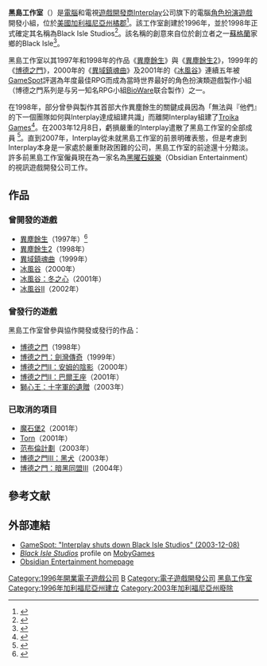 
{{noteTA|G1=Games}}
{{Infobox_Company |
| company_name = 黑島工作室
| company_logo = [[Image:Black_Isle_logo,_1998.PNG|150px]]
| company_type = 已解散
| subsid = 
| foundation = 1996年
| defunct  =  2003年
| location = {{US}}[[加利福尼亚州|加利福尼亚州]][[橙县_(加利福尼亚州)|橙县]]
| key_people = {{Tsl|en|Feargus Urquhart|Feargus Urquhart}}：创始人，部主任
| industry = [[电子游戏产业|电子游戏产业]]
| products = [[电子游戏|电子游戏]]
| website = www.blackisle.com
}}
'''黑島工作室'''（{{lang-en|Black Isle Studios}}）是[[電腦|電腦]]和電視[[遊戲開發商|遊戲開發商]][[Interplay|Interplay]]公司旗下的電腦[[電子角色扮演遊戲|角色扮演遊戲]]開發小組，位於[[美國|美國]][[加利福尼亞州|加利福尼亞州]][[橙縣_(加利福尼亞州)|橘郡]]<ref>{{cite web | url=http://games.ign.com/objects/027/027142.html | title=Black Isle Studios | publisher=[[IGN|IGN]] | accessdate=July 25, 2006 | archive-url=https://web.archive.org/web/20110525161159/http://games.ign.com/objects/027/027142.html | archive-date=2011-05-25 | dead-url=yes }}</ref>。該工作室創建於1996年，並於1998年正式確定其名稱為Black Isle Studios<ref name=lionheartfaq>{{cite web | url=http://www.rpgplanet.com/lionheart/info-faq.shtml | first=Ian | last=Cheong | publisher=[[GameSpy|GameSpy]] | work=Lionheart Chronicles | title=Game Info | accessdate=July 25, 2006 | deadurl=yes | archiveurl=https://web.archive.org/web/20060507135447/http://www.rpgplanet.com/lionheart/info-faq.shtml | archivedate=2006-05-07 }}</ref>。該名稱的創意來自位於創立者之一{{Tsl|en|Feargus Urquhart}}[[蘇格蘭|蘇格蘭]]家鄉的Black Isle<ref name=gamespyfeature>{{cite web | url=http://archive.gamespy.com/articles/january01/blackisle/ | publisher=[[GameSpy|GameSpy]] | title=Black Isle Studios: We are not BioWare | first=John | last=Keefer | accessdate=July 25, 2006 | date=January 2001 | archive-date=2010-07-10 | archive-url=https://web.archive.org/web/20100710144005/http://archive.gamespy.com/articles/january01/blackisle/ | dead-url=no }}</ref>。

黑島工作室以其1997年和1998年的作品《[[異塵餘生|異塵餘生]]》與《[[異塵餘生2|異塵餘生2]]》，1999年的《[[博德之門|博德之門]]》，2000年的《[[異域鎮魂曲|異域鎮魂曲]]》及2001年的《[[冰風谷|冰風谷]]》連續五年被[[GameSpot|GameSpot]]評選為年度最佳RPG而成為當時世界最好的角色扮演類遊戲製作小組（博德之門系列是与另一知名RPG小組[[BioWare|BioWare]]联合製作）之一。

在1998年，部分曾參與製作其首部大作異塵餘生的關鍵成員因為「無法與『他們』的下一個團隊如何與Interplay達成組建共識」而離開Interplay組建了[[Troika_Games|Troika Games]]<ref name=troikacite1>{{cite web | url=http://www.escapistmagazine.com/issue/77/8 | publisher=[[The_Escapist_(magazine)|The Escapist]] | title=The Rise and Fall of Troika | accessdate=March 27, 2007 | last=Blancato | first=Joe | archive-date=2008-10-11 | archive-url=https://web.archive.org/web/20081011200557/http://www.escapistmagazine.com/issue/77/8 | dead-url=yes }}</ref>。在2003年12月8日，虧損嚴重的Interplay遣散了黑島工作室的全部成員 <ref name=bisshutdown>{{cite web |first=Tor |last=Thorsen |publisher=[[GameSpot|GameSpot]] |title=Interplay shuts down Black Isle Studios |date=2003-12-08 |url=http://www.gamespot.com/pc/rpg/fallout3/news_6085243.html |accessdate=May 1, 2006 |archive-date=2011-05-25 |archive-url=https://web.archive.org/web/20110525115536/http://www.gamespot.com/pc/rpg/fallout3/news_6085243.html |dead-url=no }}</ref>。直到2007年，Interplay從未就黑島工作室的前景明確表態，但是考慮到Interplay本身是一家處於嚴重財政困難的公司，黑島工作室的前途還十分黯淡。許多前黑島工作室僱員現在為一家名為[[黑曜石娛樂|黑曜石娛樂]]（Obsidian Entertainment）的視訊遊戲開發公司工作。

==作品==
===曾開發的遊戲===
*[[異塵餘生|異塵餘生]]（1997年）<ref name=bisgamelistings>{{cite web|archiveurl=https://web.archive.org/web/20031001154916/http://www.blackisle.com/games.html|url=http://www.blackisle.com/games.html|archivedate=2003-10-01|title=Black Isle Studios Website|publisher=[[Interplay_Entertainment|Interplay]]|accessdate=July 25, 2006|deadurl=yes}}</ref>
*[[異塵餘生2|異塵餘生2]]（1998年）
*[[異域鎮魂曲|異域鎮魂曲]]（1999年）
*[[冰風谷|冰風谷]]（2000年）
*[[冰風谷：冬之心|冰風谷：冬之心]]（2001年）
*[[冰風谷II|冰風谷II]]（2002年）

===曾發行的遊戲===
黑島工作室曾參與協作開發或發行的作品：
*[[博德之門|博德之門]]（1998年）
*[[博德之門：劍灣傳奇|博德之門：劍灣傳奇]]（1999年）
*[[博德之門II：安姆的陰影|博德之門II：安姆的陰影]]（2000年）
*[[博德之門II：巴爾王座|博德之門II：巴爾王座]]（2001年）
*[[獅心王：十字軍的遺贈|獅心王：十字軍的遺贈]]（2003年）

===已取消的項目===
*[[魔石堡|魔石堡2]]（2001年）
*[[Torn|Torn]]（2001年）
*[[范布倫計劃|范布倫計劃]]（2003年）
*[[博德之門III：黑犬|博德之門III：黑犬]]（2003年）
*[[博德之門：暗黑同盟III|博德之門：暗黑同盟III]]（2004年）

==參考文献==
{{reflist}}

==外部連結==
*[http://www.gamespot.com/pc/rpg/fallout3/news_6085243.html GameSpot: "Interplay shuts down Black Isle Studios" (2003-12-08)]{{Wayback|url=http://www.gamespot.com/pc/rpg/fallout3/news_6085243.html |date=20110525115536 }}
*[http://www.mobygames.com/company/black-isle-studios ''Black Isle Studios'']{{Wayback|url=http://www.mobygames.com/company/black-isle-studios |date=20080227100827 }} profile on [[MobyGames|MobyGames]]
*[https://web.archive.org/web/20120920033316/http://www.obsidianent.com/ Obsidian Entertainment homepage]

{{黑島工作室游戏}}
{{Portal bar|美國|電子遊戲}}
{{Authority control}}

{{DEFAULTSORT:Black Isle Studios}}
[[Category:1996年開業電子遊戲公司|Category:1996年開業電子遊戲公司]]
[[Category:美國電子遊戲公司|B]]
[[Category:電子遊戲開發公司|Category:電子遊戲開發公司]]
[[Category:黑島工作室|]]
[[Category:1996年加利福尼亞州建立|Category:1996年加利福尼亞州建立]]
[[Category:2003年加利福尼亞州廢除|Category:2003年加利福尼亞州廢除]]